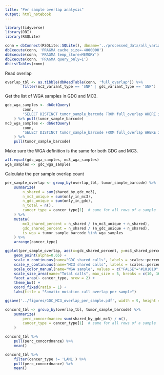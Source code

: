 ```yaml
---
title: "Per sample overlap analysis"
output: html_notebook
---
```


```r
library(tidyverse)
library(DBI)
library(RSQLite)
```

```r
conn = dbConnect(RSQLite::SQLite(), dbname='../processed_data/all_variants.sqlite')
dbExecute(conn, 'PRAGMA cache_size=-4000000')
dbExecute(conn, 'PRAGMA temp_store=MEMORY')
dbExecute(conn, 'PRAGMA query_only=1')
dbListTables(conn)
```

Read overlap 
```r
overlap_tbl <- as.tibble(dbReadTable(conn, 'full_overlap')) %>%
        filter(mc3_variant_type == 'SNP' | gdc_variant_type == 'SNP')
```

Get the list of WGA samples in GDC and MC3.
```r
gdc_wga_samples <- dbGetQuery(
        conn, 
        "SELECT DISTINCT tumor_sample_barcode FROM full_overlap WHERE instr(gdc_gdc_filter, 'wga') > 0"
    ) %>% pull(tumor_sample_barcode)
mc3_wga_samples <- dbGetQuery(
        conn, 
        "SELECT DISTINCT tumor_sample_barcode FROM full_overlap WHERE instr(mc3_filter, 'wga') > 0"
    ) %>% 
    pull(tumor_sample_barcode)
```

Make sure the WGA definition is the same for both GDC and MC3.
```r
all.equal(gdc_wga_samples, mc3_wga_samples)
wga_samples <- gdc_wga_samples
```


Calculate the per sample overlap count
```r
per_sample_overlap <- group_by(overlap_tbl, tumor_sample_barcode) %>%
    summarize(
        n_shared = sum(shared_by_gdc_mc3),
        n_mc3_unique = sum(only_in_mc3),
        n_gdc_unique = sum(only_in_gdc),
        n_total = n(),
        cancer_type = cancer_type[1]  # same for all rows of a sample
    ) %>%
    mutate(
        mc3_shared_percent = n_shared / (n_mc3_unique + n_shared),
        gdc_shared_percent = n_shared / (n_gdc_unique + n_shared),
        is_wga = tumor_sample_barcode %in% wga_samples
    ) %>% 
    arrange(cancer_type)
```

```r
ggplot(per_sample_overlap, aes(x=gdc_shared_percent, y=mc3_shared_percent, size=n_total, color=is_wga)) +
    geom_point(alpha=0.65) + 
    scale_x_continuous(name="GDC shared calls", labels = scales::percent) +
    scale_y_continuous(name="MC3 shared calls", labels = scales::percent) + 
    scale_color_manual(name="WGA sample", values = c("FALSE"="#101010", "TRUE"="#D55E00"), labels = c("No", "Yes")) + 
    scale_size_area(name="Total calls", max_size = 5, breaks = c(10, 100, 1000, 10000), trans='sqrt') + 
    facet_wrap(~ cancer_type, nrow = 2) +
    theme_bw() + 
    coord_fixed(ratio = 1) + 
    labs(title = "Somatic mutation call overlap per sample")

ggsave('../figures/GDC_MC3_overlap_per_sample.pdf', width = 9, height = 8.5)
```


```r
concord_tbl <- group_by(overlap_tbl, tumor_sample_barcode) %>%
    summarize(
        perc_concordnance= sum(shared_by_gdc_mc3) / n(),
        cancer_type = cancer_type[1]  # same for all rows of a sample
    )
```

```r
concord_tbl %>%
    pull(perc_concordnance) %>%
    mean()
```

```r
concord_tbl %>%
    filter(cancer_type != 'LAML') %>%
    pull(perc_concordnance) %>%
    mean()
```

